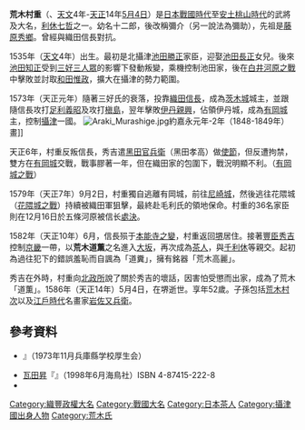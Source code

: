 {{japanese|japanese=荒木 村重|kana=あらき むらしげ|romaji=Araki Murashige}}

'''荒木村重'''（{{bd|1535年||1586年|6月20日|catIdx=Ariki Murashige}}、[[天文_(年號)|天文]]4年-[[天正_(日本)|天正]]14年[[五月初四|5月4日]]）是[[日本戰國時代|日本戰國時代]]至[[安土桃山時代|安土桃山時代]]的武將及大名，[[利休七哲|利休七哲]]之一。幼名十二郎，後改稱彌介（另一說法為彌助），先祖是[[藤原秀鄉|藤原秀鄉]]。曾經與織田信長對抗。

1535年（[[天文_(元号)|天文]]4年）出生。最初是北攝津[[池田勝正|池田勝正]]家臣，迎娶[[池田長正|池田長正]]女兒。後來[[池田知正|池田知正]]受到[[三好三人眾|三好三人眾]]的影響下發動叛變，乘機控制池田家，後在[[白井河原之戰|白井河原之戰]]中擊敗並討取[[和田惟政|和田惟政]]，擴大在攝津的勢力範圍。

1573年（天正元年）隨著三好氏的衰落，投靠[[織田信長|織田信長]]，成為[[茨木城|茨木城]]城主，並跟隨信長攻打[[足利義昭|足利義昭]]及攻打[[槇島|槇島]]，翌年擊敗[[伊丹親興|伊丹親興]]，佔領伊丹城，成為[[有岡城|有岡城]]主，控制[[攝津國|攝津]]一國。
[[File:Araki_Murashige.jpg|thumb]]約嘉永元年-2年（1848-1849年）畫]]

天正6年，村重反叛信長，秀吉遣[[黑田官兵衛|黑田官兵衛]]（黑田孝高）做[[使節|使節]]，但反遭拘禁，雙方在[[有岡城|有岡城]]交戰，戰事膠著一年，但在織田家的包圍下，戰況明顯不利。（[[有岡城之戰|有岡城之戰]]）

1579年（天正7年）9月2日，村重獨自逃離有岡城，前往[[尼崎城|尼崎城]]，然後逃往花隈城（[[花隈城之戰|花隈城之戰]]）持續被織田軍狙擊，最終赴毛利氏的領地保命。村重的36名家臣則在12月16日於五條河原被信长[[處決|處決]]。

1582年（天正10年）6月，信長殒于[[本能寺之變|本能寺之變]]，村重返回[[堺|堺]]居住。接著[[豐臣秀吉|豐臣秀吉]]控制[[京畿|京畿]]一帶，以'''荒木道薫'''之名進入[[大阪市|大坂]]，再次成為[[茶道|茶人]]，與[[千利休|千利休]]等親交。起初為過往犯下的錯誤羞恥而自諷為「道糞」，擁有銘器「荒木高麗」。

秀吉在外時，村重向[[高台院|北政所]]說了關於秀吉的壞話，因害怕受懲而出家，成為了荒木「道薫」。1586年（天正14年）5月4日，在堺逝世。享年52歲。子孫包括[[荒木村次|荒木村次]]以及[[江戶時代|江戶時代]]名畫家[[岩佐又兵衛|岩佐又兵衛]]。

== 參考資料 ==
*{{lang|ja|“郷土の城ものがたり”阪神地区編集委員会『郷土の城ものがたり（阪神編）}}』（1973年11月兵庫縣学校厚生会）
*[[瓦田昇|瓦田昇]]『{{lang|ja|荒木村重研究序説－<small>戦国の将村重の軌跡とその時代</small>}}』（1998年6月海鳥社）ISBN 4-87415-222-8
* {{Cite journal|last=天野|first=忠幸|title=荒木村重の戦いと尼崎城|publisher=尼崎市立地域研究史料館|journal=地域史研究|volume=第114号|url=http://ci.nii.ac.jp/els/contentscinii_20171009110250.pdf?id=ART0010355680|format=pdf|pages=121-124|ref=harv}}{{Dead link|date=2019年11月 |bot=InternetArchiveBot |fix-attempted=yes }}{{DEFAULTSORT:Araki Murashige}}
[[Category:織豐政權大名|Category:織豐政權大名]]
[[Category:戰國大名|Category:戰國大名]]
[[Category:日本茶人|Category:日本茶人]]
[[Category:攝津國出身人物|Category:攝津國出身人物]]
[[Category:荒木氏|Category:荒木氏]]